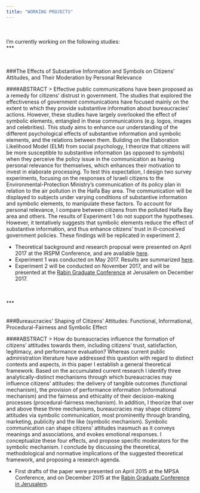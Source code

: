 ```yaml
---
title: "WORKING PROJECTS"
---
```

<br><br>
I'm currently working on the following studies:
<br>
***  

<br> 

###The Effects of Substantive Information and Symbols on Citizens' Attitudes, and Their Moderation by Personal Relevance  

####ABSTRACT
> Effective public communications have been proposed as a remedy for citizens' distrust in government. The studies that explored the effectiveness of government communications have focused mainly on the extent to which they provide substantive information about bureaucracies' actions. However, these studies have largely overlooked the effect of symbolic elements, entangled in these communications (e.g. logos, images and celebrities). This study aims to enhance our understanding of the different psychological effects of substantive information and symbolic elements, and the relations between them. Building on the Elaboration Likelihood Model (ELM) from social psychology, I theorize that citizens will be more susceptible to substantive information (as opposed to symbols) when they perceive the policy issue in the communication as having personal relevance for themselves, which enhances their motivation to invest in elaborate processing. To test this expectation, I design two survey experiments, focusing on the responses of Israeli citizens to the Environmental-Protection Ministry's communication of its policy plan in relation to the air pollution in the Haifa Bay area. The communication will be displayed to subjects under varying conditions of substantive information and symbolic elements, to manipulate these factors. To account for personal relevance, I compare between citizens from the polluted Haifa Bay area and others. The results of Experiment 1 do not support the hypotheses. However, it tentatively suggests that symbolic elements reduce the effect of substantive information, and thus enhance citizens' trust in ill-conceived government policies. These findings will be replicated in experiment 2.  

* Theoretical background and research proposal were presented on April 2017 at the IRSPM Conference, and are available [here](https://irspm2017.exordo.com/files/papers/103/final_draft/Saar_Alon-Barkat_IRSPM_2017__14.4.2017_.pdf). 
* Experiment 1 was conducted on May 2017. Results are summarized [here](https://rpubs.com/saaralonbarkat/292982).
* Experiment 2 will be conducted on November 2017, and will be presented at the [Rabin Graduate Conference](http://gradcon.huji.ac.il/) at Jerusalem on December 2017.  


<br><br>
***
<br><br>

###Bureaucracies' Shaping of Citizens' Attitudes: Functional, Informational, Procedural-Fairness and Symbolic Effect  

####ABSTRACT
> How do bureaucracies influence the formation of citizens' attitudes towards them, including citizens' trust, satisfaction, legitimacy, and performance evaluation? Whereas current public administration literature have addressed this question with regard to distinct contexts and aspects, in this paper I establish a general theoretical framework. Based on the accumulated current research I identify three analytically-distinct mechanisms through which bureaucracies may influence citizens' attitudes: the delivery of tangible outcomes (functional mechanism), the provision of performance information (informational mechanism) and the fairness and ethicality of their decision-making processes (procedural-fairness mechanism). In addition, I theorize that over and above these three mechanisms, bureaucracies may shape citizens' attitudes via symbolic communication, most prominently through branding, marketing, publicity and the like (symbolic mechanism). Symbolic communication can shape citizens' attitudes inasmuch as it conveys meanings and associations, and evokes emotional responses. I conceptualize these four effects, and propose specific moderators for the symbolic mechanism. I conclude by discussing the theoretical, methodological and normative implications of the suggested theoretical framework, and proposing a research agenda.

* First drafts of the paper were presented on April 2015 at the MPSA Conference, and on December 2015 at the [Rabin Graduate Conference in Jerusalem](https://www.researchgate.net/publication/287196202_Bureaucracies%27_Shaping_of_Citizens%27_Attitudes_Functional_Informational_Procedural-Fairness_and_Symbolic_Mechanisms).  


